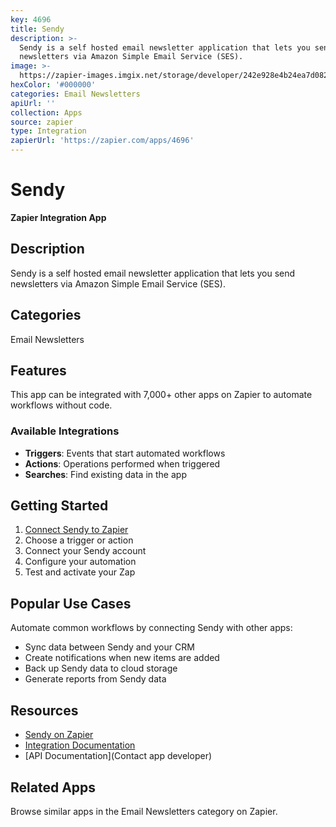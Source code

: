 ```yaml
---
key: 4696
title: Sendy
description: >-
  Sendy is a self hosted email newsletter application that lets you send
  newsletters via Amazon Simple Email Service (SES).
image: >-
  https://zapier-images.imgix.net/storage/developer/242e928e4b24ea7d0823b105c3e2bcb0_3.png?auto=format%2Ccompress&ixlib=python-3.0.0&q=50
hexColor: '#000000'
categories: Email Newsletters
apiUrl: ''
collection: Apps
source: zapier
type: Integration
zapierUrl: 'https://zapier.com/apps/4696'
---
```

# Sendy

**Zapier Integration App**

## Description

Sendy is a self hosted email newsletter application that lets you send newsletters via Amazon Simple Email Service (SES).

## Categories

Email Newsletters

## Features

This app can be integrated with 7,000+ other apps on Zapier to automate workflows without code.

### Available Integrations

- **Triggers**: Events that start automated workflows
- **Actions**: Operations performed when triggered
- **Searches**: Find existing data in the app

## Getting Started

1. [Connect Sendy to Zapier](https://zapier.com/apps/4696)
2. Choose a trigger or action
3. Connect your Sendy account
4. Configure your automation
5. Test and activate your Zap

## Popular Use Cases

Automate common workflows by connecting Sendy with other apps:

- Sync data between Sendy and your CRM
- Create notifications when new items are added
- Back up Sendy data to cloud storage
- Generate reports from Sendy data

## Resources

- [Sendy on Zapier](https://zapier.com/apps/4696)
- [Integration Documentation](https://zapier.com/apps/4696/integrations)
- [API Documentation](Contact app developer)

## Related Apps

Browse similar apps in the Email Newsletters category on Zapier.
